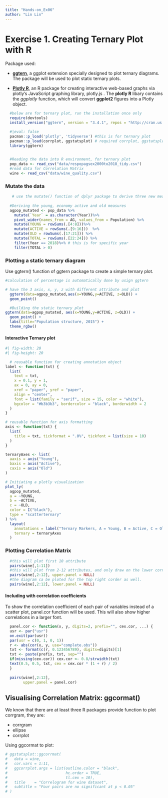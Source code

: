 ```yaml
---
title: "Hands-on_Ex06"
author: "Lin Lin"
---
```


# Exercise 1. Creating Ternary Plot with R

Package used:

-   [**ggtern**](http://www.ggtern.com/), a ggplot extension specially designed to plot ternary diagrams. The package will be used to plot static ternary plots.

-   [**Plotly R**](https://plot.ly/r/), an R package for creating interactive web-based graphs via plotly's JavaScript graphing library, plotly.js . The **plotly R** libary contains the *ggplotly* function, which will convert **ggplot2** figures into a Plotly object.

```r
  #below are for ternary plot, run the installation once only
  require(devtools)
  install_version("ggtern", version = "3.4.1", repos = "http://cran.us.r-project.org")
```

```r
  #|eval: false
  pacman::p_load('plotly', 'tidyverse') #this is for ternary plot
  pacman::p_load(corrplot, ggstatsplot) # required corrplot, ggstatsplot, tidyverse for Correlation Matrix
  library(ggtern)
  
```

```r
  #Reading the data into R environment, for ternary plot
  pop_data <- read_csv("data/respopagsex2000to2018_tidy.csv")
  #read data for Correlation Matrix
  wine <- read_csv("data/wine_quality.csv")
```

### Mutate the data

```r
   # use the mutate() function of dplyr package to derive three new measures, namely: young, active, and old.
    
  #Deriving the young, economy active and old measures
  agpop_mutated <- pop_data %>%
    mutate(`Year` = as.character(Year))%>%
    pivot_wider(names_from = AG, values_from = Population) %>%
    mutate(YOUNG = rowSums(.[4:8]))%>%
    mutate(ACTIVE = rowSums(.[9:16]))  %>%
    mutate(OLD = rowSums(.[17:21])) %>%
    mutate(TOTAL = rowSums(.[22:24])) %>%
    filter(Year == 2018)%>% # this is for specific year
    filter(TOTAL > 0)
```

### Plotting a static ternary diagram

Use ggtern() function of ggtern package to create a simple ternary plot.

```r
#calculation of percentage is automatically done by usign ggtern

# have the 3 axis, x, y, z with different attribute and plot
  ggtern(data=agpop_mutated,aes(x=YOUNG,y=ACTIVE, z=OLD)) +
  geom_point()
```

```r
  #Building the static ternary plot
ggtern(data=agpop_mutated, aes(x=YOUNG,y=ACTIVE, z=OLD)) +
  geom_point() +
  labs(title="Population structure, 2015") +
  theme_rgbw()
```

#### Interactive Ternary plot

```r
#| fig-width: 20
#| fig-height: 20

  # reusable function for creating annotation object
label <- function(txt) {
  list(
    text = txt, 
    x = 0.1, y = 1,
    ax = 0, ay = 0,
    xref = "paper", yref = "paper", 
    align = "center",
    font = list(family = "serif", size = 15, color = "white"),
    bgcolor = "#b3b3b3", bordercolor = "black", borderwidth = 2
  )
}

# reusable function for axis formatting
axis <- function(txt) {
  list(
    title = txt, tickformat = ".0%", tickfont = list(size = 10)
  )
}

ternaryAxes <- list(
  aaxis = axis("Young"), 
  baxis = axis("Active"), 
  caxis = axis("Old")
)

# Initiating a plotly visualization 
plot_ly(
  agpop_mutated, 
  a = ~YOUNG, 
  b = ~ACTIVE, 
  c = ~OLD, 
  color = I("black"), 
  type = "scatterternary"
) %>%
  layout(
    annotations = label("Ternary Markers, A = Young, B = Active, C = Old"), 
    ternary = ternaryAxes
  )
```

### Plotting Correlation Matrix

```r
  #this will plot first 10 attribute
  pairs(wine[,1:11])
  #this will plot from 2-12 attributes, and only draw on the lower corner
  pairs(wine[,2:12], upper.panel = NULL)
  #the diagram ca be ploted for the top right corder as well.
  pairs(wine[,2:12], lower.panel = NULL)
```

#### Including with correlation coefficients

To show the correlation coefficient of each pair of variables instead of a scatter plot, panel.cor function will be used. This will also show higher correlations in a larger font.

```r
  panel.cor <- function(x, y, digits=2, prefix="", cex.cor, ...) {
  usr <- par("usr")
  on.exit(par(usr))
  par(usr = c(0, 1, 0, 1))
  r <- abs(cor(x, y, use="complete.obs"))
  txt <- format(c(r, 0.123456789), digits=digits)[1]
  txt <- paste(prefix, txt, sep="")
  if(missing(cex.cor)) cex.cor <- 0.8/strwidth(txt)
  text(0.5, 0.5, txt, cex = cex.cor * (1 + r) / 2)
  }
  
  pairs(wine[,2:12], 
        upper.panel = panel.cor)
```

## Visualising Correlation Matrix: ggcormat()

We know that there are at least three R packages provide function to plot corrgram, they are:

-   corrgram
-   ellipse
-   corrplot

Using ggcormat to plot:

```r
# ggstatsplot::ggcorrmat(
#   data = wine, 
#   cor.vars = 1:11,
#   ggcorrplot.args = list(outline.color = "black", 
#                          hc.order = TRUE,
#                          tl.cex = 10),
#   title    = "Correlogram for wine dataset",
#   subtitle = "Four pairs are no significant at p < 0.05"
# )

```

